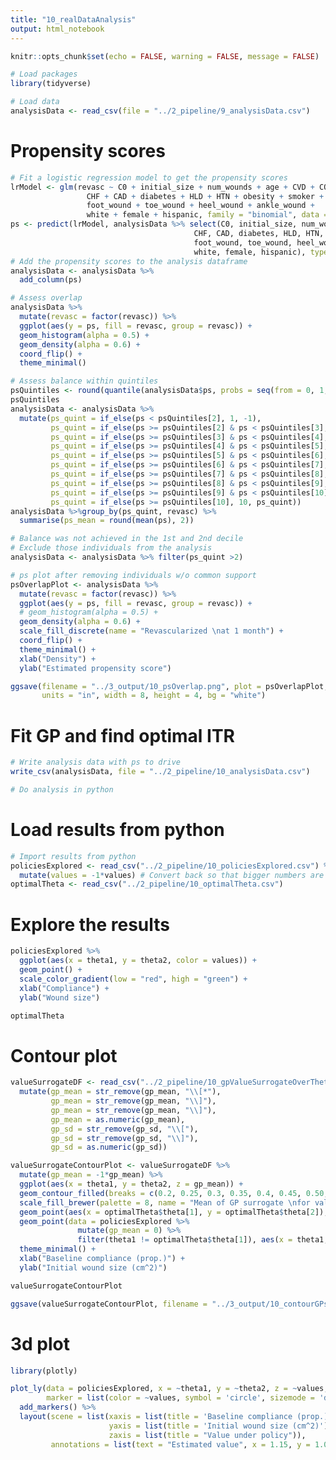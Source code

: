 ```yaml
---
title: "10_realDataAnalysis"
output: html_notebook
---
```


```r
knitr::opts_chunk$set(echo = FALSE, warning = FALSE, message = FALSE)
```

```r
# Load packages
library(tidyverse)

# Load data
analysisData <- read_csv(file = "../2_pipeline/9_analysisData.csv") 
```


# Propensity scores
```r
# Fit a logistic regression model to get the propensity scores
lrModel <- glm(revasc ~ C0 + initial_size + num_wounds + age + CVD + COPD + 
                 CHF + CAD + diabetes + HLD + HTN + obesity + smoker + 
                 foot_wound + toe_wound + heel_wound + ankle_wound +
                 white + female + hispanic, family = "binomial", data = analysisData)
ps <- predict(lrModel, analysisData %>% select(C0, initial_size, num_wounds, age, CVD, COPD, 
                                         CHF, CAD, diabetes, HLD, HTN, obesity, smoker, 
                                         foot_wound, toe_wound, heel_wound, ankle_wound,
                                         white, female, hispanic), type = "response")
# Add the propensity scores to the analysis dataframe
analysisData <- analysisData %>%
  add_column(ps)

# Assess overlap
analysisData %>%
  mutate(revasc = factor(revasc)) %>%
  ggplot(aes(y = ps, fill = revasc, group = revasc)) +
  geom_histogram(alpha = 0.5) +
  geom_density(alpha = 0.6) +
  coord_flip() +
  theme_minimal()

# Assess balance within quintiles
psQuintiles <- round(quantile(analysisData$ps, probs = seq(from = 0, 1, by = 0.1)), 2)
psQuintiles
analysisData <- analysisData %>%
  mutate(ps_quint = if_else(ps < psQuintiles[2], 1, -1),
         ps_quint = if_else(ps >= psQuintiles[2] & ps < psQuintiles[3], 2, ps_quint),
         ps_quint = if_else(ps >= psQuintiles[3] & ps < psQuintiles[4], 3, ps_quint),
         ps_quint = if_else(ps >= psQuintiles[4] & ps < psQuintiles[5], 4, ps_quint),
         ps_quint = if_else(ps >= psQuintiles[5] & ps < psQuintiles[6], 5, ps_quint),
         ps_quint = if_else(ps >= psQuintiles[6] & ps < psQuintiles[7], 6, ps_quint),
         ps_quint = if_else(ps >= psQuintiles[7] & ps < psQuintiles[8], 7, ps_quint),
         ps_quint = if_else(ps >= psQuintiles[8] & ps < psQuintiles[9], 8, ps_quint),
         ps_quint = if_else(ps >= psQuintiles[9] & ps < psQuintiles[10], 9, ps_quint),
         ps_quint = if_else(ps >= psQuintiles[10], 10, ps_quint))
analysisData %>%group_by(ps_quint, revasc) %>%
  summarise(ps_mean = round(mean(ps), 2))

# Balance was not achieved in the 1st and 2nd decile
# Exclude those individuals from the analysis
analysisData <- analysisData %>% filter(ps_quint >2)

# ps plot after removing individuals w/o common support
psOverlapPlot <- analysisData %>%
  mutate(revasc = factor(revasc)) %>%
  ggplot(aes(y = ps, fill = revasc, group = revasc)) +
  # geom_histogram(alpha = 0.5) +
  geom_density(alpha = 0.6) +
  scale_fill_discrete(name = "Revascularized \nat 1 month") +
  coord_flip() +
  theme_minimal() +
  xlab("Density") +
  ylab("Estimated propensity score")

ggsave(filename = "../3_output/10_psOverlap.png", plot = psOverlapPlot,
       units = "in", width = 8, height = 4, bg = "white")
```

# Fit GP and find optimal ITR
```r
# Write analysis data with ps to drive
write_csv(analysisData, file = "../2_pipeline/10_analysisData.csv")

# Do analysis in python
```

# Load results from python
```r
# Import results from python
policiesExplored <- read_csv("../2_pipeline/10_policiesExplored.csv") %>%
  mutate(values = -1*values) # Convert back so that bigger numbers are better
optimalTheta <- read_csv("../2_pipeline/10_optimalTheta.csv")
```

# Explore the results 
```r
policiesExplored %>%
  ggplot(aes(x = theta1, y = theta2, color = values)) +
  geom_point() +
  scale_color_gradient(low = "red", high = "green") +
  xlab("Compliance") +
  ylab("Wound size")

optimalTheta
```
# Contour plot
```r
valueSurrogateDF <- read_csv("../2_pipeline/10_gpValueSurrogateOverTheta.csv") %>%
  mutate(gp_mean = str_remove(gp_mean, "\\[*"),
         gp_mean = str_remove(gp_mean, "\\]"),
         gp_mean = str_remove(gp_mean, "\\]"),
         gp_mean = as.numeric(gp_mean),
         gp_sd = str_remove(gp_sd, "\\["),
         gp_sd = str_remove(gp_sd, "\\]"),
         gp_sd = as.numeric(gp_sd)) 

valueSurrogateContourPlot <- valueSurrogateDF %>%
  mutate(gp_mean = -1*gp_mean) %>%
  ggplot(aes(x = theta1, y = theta2, z = gp_mean)) +
  geom_contour_filled(breaks = c(0.2, 0.25, 0.3, 0.35, 0.4, 0.45, 0.50, 0.55)) +
  scale_fill_brewer(palette = 8, name = "Mean of GP surrogate \nfor value function") +
  geom_point(aes(x = optimalTheta$theta[1], y = optimalTheta$theta[2]), color = "white", shape = 8) +
  geom_point(data = policiesExplored %>% 
               mutate(gp_mean = 0) %>%
               filter(theta1 != optimalTheta$theta[1]), aes(x = theta1, y = theta2), color = "black") +
  theme_minimal() +
  xlab("Baseline compliance (prop.)") +
  ylab("Initial wound size (cm^2)")

valueSurrogateContourPlot

ggsave(valueSurrogateContourPlot, filename = "../3_output/10_contourGPsurrogate.png", device = "png", width = 7, height = 5)
```

# 3d plot
```r
library(plotly)

plot_ly(data = policiesExplored, x = ~theta1, y = ~theta2, z = ~values,
        marker = list(color = ~values, symbol = 'circle', sizemode = 'diameter', showscale = TRUE), sizes = c(5, 50)) %>%
  add_markers() %>%
  layout(scene = list(xaxis = list(title = 'Baseline compliance (prop.)'),
                      yaxis = list(title = 'Initial wound size (cm^2)'),
                      zaxis = list(title = "Value under policy")),
         annotations = list(text = "Estimated value", x = 1.15, y = 1.05, showarrow = FALSE)) 
```

